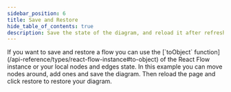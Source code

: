```yaml
---
sidebar_position: 6
title: Save and Restore
hide_table_of_contents: true
description: Save the state of the diagram, and reload it after refreshing the page
---
```



<ExampleLayout>
If you want to save and restore a flow you can use the [`toObject` function](/api-reference/types/react-flow-instance#to-object) of the React Flow instance or your local nodes and edges state.
In this example you can move nodes around, add ones and save the diagram. Then reload the page and click restore to restore your diagram.

<ExampleViewer codePath="example-flows/SaveRestore" />
</ExampleLayout>
